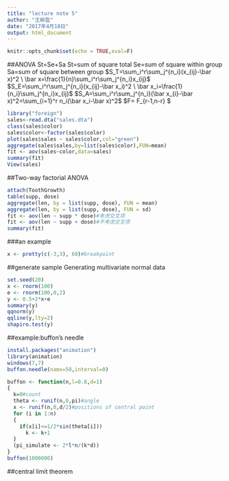 ```yaml
---
title: "lecture note 5"
author: "王柳盈"
date: "2017年4月18日"
output: html_document
---
```


```r
knitr::opts_chunk$set(echo = TRUE,eval=F)
```

##ANOVA
St=Se+Sa
St=sum of square total
Se=sum of square within group
Sa=sum of square between group
$S_T=\sum_i^r\sum_j^{n_i}(x_{ij}-\bar x)^2   \  \bar x=\frac{1}{n}\sum_i^r\sum_j^{n_i}x_{ij}$ 
$S_E=\sum_i^r\sum_j^{n_i}(x_{ij}-\bar x_i)^2   \  \bar x_i=\frac{1}{n_i}\sum_j^{n_i}x_{ij}$
$S_A=\sum_i^r\sum_j^{n_i}(\bar x_{i}-\bar x)^2=\sum_{i=1}^r n_i(\bar x_i-\bar x)^2$
$F=\frac{S_A/r-1}{S_E/n-r}  F_{r-1,n-r} $


```r
library("foreign")
sales<-read.dta("sales.dta")
class(sales$color)
sales$color<-factor(sales$color)
plot(sales$sales ~ sales$color,col="green")
aggregate(sales$sales,by=list(sales$color),FUN=mean)
fit <- aov(sales~color,data=sales)
summary(fit)
View(sales)
```

##Two-way factorial ANOVA
```r
attach(ToothGrowth)
table(supp, dose)
aggregate(len, by = list(supp, dose), FUN = mean)
aggregate(len, by = list(supp, dose), FUN = sd)
fit <- aov(len ~ supp * dose)#考虑交叉项
fit <- aov(len ~ supp + dose)#不考虑交叉项
summary(fit)
```

###an example

```r
x <- pretty(c(-3,3), 60)#breakpoint
```

##generate sample
Generating multivariate normal data

```r
set.seed(20)
x <- rnorm(100)
e <- rnorm(100,0,2)
y <- 0.5+2*x+e
summary(y)
qqnorm(y)
qqline(y,lty=2)
shapiro.test(y)
```

##example:buffon's needle

```r
install.packages("animation")
library(animation)
windows(7,7)
buffon.needle(namx=50,interval=0)

buffon <- function(n,l=0.8,d=1)
{
  k=0#count
  theta <- runif(n,0,pi)#angle
  x <- runif(n,0,d/2)#positions of central point
  for (i in 1:n)
  {
    if(x[i]<=1/2*sin(theta[i]))
      k <- k+1
  }
  (pi_simulate <- 2*l*n/(k*d))
}
buffon(1000000)
```

##central limit theorem

